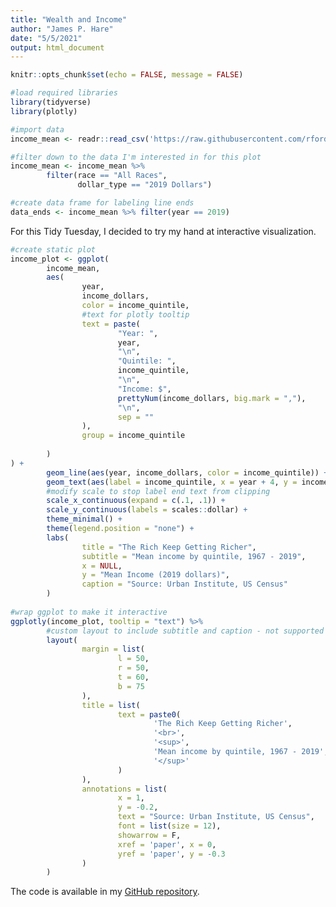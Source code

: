 ```yaml
---
title: "Wealth and Income"
author: "James P. Hare"
date: "5/5/2021"
output: html_document
---
```


```r
knitr::opts_chunk$set(echo = FALSE, message = FALSE)

#load required libraries
library(tidyverse)
library(plotly)

#import data
income_mean <- readr::read_csv('https://raw.githubusercontent.com/rfordatascience/tidytuesday/master/data/2021/2021-02-09/income_mean.csv')
```

```r
#filter down to the data I'm interested in for this plot
income_mean <- income_mean %>%
        filter(race == "All Races",
               dollar_type == "2019 Dollars")

#create data frame for labeling line ends
data_ends <- income_mean %>% filter(year == 2019)
```

For this Tidy Tuesday, I decided to try my hand at interactive visualization.

```r

#create static plot
income_plot <- ggplot(
        income_mean,
        aes(
                year,
                income_dollars,
                color = income_quintile,
                #text for plotly tooltip
                text = paste(
                        "Year: ",
                        year,
                        "\n",
                        "Quintile: ",
                        income_quintile,
                        "\n",
                        "Income: $",
                        prettyNum(income_dollars, big.mark = ","),
                        "\n",
                        sep = ""
                ),
                group = income_quintile
                
        )
) +
        geom_line(aes(year, income_dollars, color = income_quintile)) +
        geom_text(aes(label = income_quintile, x = year + 4, y = income_dollars), data = data_ends) +
        #modify scale to stop label end text from clipping
        scale_x_continuous(expand = c(.1, .1)) +
        scale_y_continuous(labels = scales::dollar) +
        theme_minimal() +
        theme(legend.position = "none") +
        labs(
                title = "The Rich Keep Getting Richer",
                subtitle = "Mean income by quintile, 1967 - 2019",
                x = NULL,
                y = "Mean Income (2019 dollars)",
                caption = "Source: Urban Institute, US Census"
        )
       
#wrap ggplot to make it interactive
ggplotly(income_plot, tooltip = "text") %>%
        #custom layout to include subtitle and caption - not supported by plotly
        layout(
                margin = list(
                        l = 50,
                        r = 50,
                        t = 60,
                        b = 75
                ),
                title = list(
                        text = paste0(
                                'The Rich Keep Getting Richer',
                                '<br>',
                                '<sup>',
                                'Mean income by quintile, 1967 - 2019',
                                '</sup>'
                        )
                ),
                annotations = list(
                        x = 1,
                        y = -0.2,
                        text = "Source: Urban Institute, US Census",
                        font = list(size = 12),
                        showarrow = F,
                        xref = 'paper', x = 0,
                        yref = 'paper', y = -0.3
                )
        )

```

The code is available in my [GitHub repository](https://github.com/jamesphare/tidytuesday/blob/master/20210209_wealth_income/wealth_income.rmd).